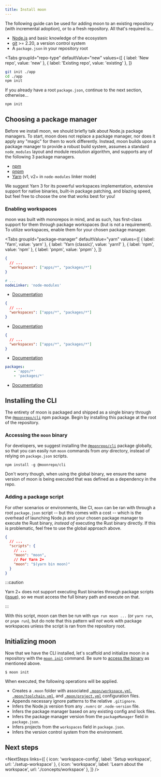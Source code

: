 ```yaml
---
title: Install moon
---
```



<HeaderLabel text="5 min" />

The following guide can be used for adding moon to an existing repository (with incremental
adoption), or to a fresh repository. All that's required is...

- [Node.js](https://nodejs.org/en/) and basic knowledge of the ecosystem
- [git](https://git-scm.com/) >= 2.20, a version control system
- A `package.json` in your repository root

<Tabs
  groupId="repo-type"
  defaultValue="new"
  values={[
    { label: 'New repo', value: 'new' },
    { label: 'Existing repo', value: 'existing' },
  ]}
>
<TabItem value="new">

```bash
git init ./app
cd ./app
npm init
```

</TabItem>
<TabItem value="existing">

If you already have a root `package.json`, continue to the next section, otherwise...

```bash
npm init
```

</TabItem>
</Tabs>

## Choosing a package manager

Before we install moon, we should briefly talk about Node.js package managers. To start, moon does
not replace a package manager, nor does it apply any "magic" for them to work differently. Instead,
moon builds upon a package manager to provide a robust build system, assumes a standard
`node_modules` layout and module resolution algorithm, and supports any of the following 3 package
managers.

- [npm](https://docs.npmjs.com/)
- [pnpm](https://pnpm.io/)
- [Yarn](https://yarnpkg.com/) (v1, v2+ in `node-modules` linker mode)

We suggest Yarn 3 for its powerful workspaces implementation, extensive support for native binaries,
built-in package patching, and blazing speed, but feel free to choose the one that works best for
you!

### Enabling workspaces

moon was built with monorepos in mind, and as such, has first-class support for them through package
workspaces (but is not a requirement). To utilize workspaces, enable them for your chosen package
manager.

<Tabs
  groupId="package-manager"
  defaultValue="yarn"
  values={[
    { label: 'Yarn', value: 'yarn' },
    { label: 'Yarn (classic)', value: 'yarn1' },
    { label: 'npm', value: 'npm' },
    { label: 'pnpm', value: 'pnpm' },
  ]}
>
<TabItem value="yarn">

```json title="package.json"
{
  // ...
  "workspaces": ["apps/*", "packages/*"]
}
```

```yaml title=".yarnrc.yml"
# ...
nodeLinker: 'node-modules'
```

- [Documentation](https://yarnpkg.com/features/workspaces)

</TabItem>
<TabItem value="yarn1">

```json title="package.json"
{
  // ...
  "workspaces": ["apps/*", "packages/*"]
}
```

- [Documentation](https://classic.yarnpkg.com/en/docs/workspaces)

</TabItem>
<TabItem value="npm">

```json title="package.json"
{
  // ...
  "workspaces": ["apps/*", "packages/*"]
}
```

- [Documentation](https://docs.npmjs.com/cli/v8/using-npm/workspaces)

</TabItem>
<TabItem value="pnpm">

```yaml title="pnpm-workspace.yaml"
packages:
	- 'apps/*'
	- 'packages/*'
```

- [Documentation](https://pnpm.io/workspaces)

</TabItem>
</Tabs>

## Installing the CLI

The entirety of moon is packaged and shipped as a single binary through the
[`@moonrepo/cli`](https://www.npmjs.com/package/@moonrepo/cli) npm package. Begin by installing this
package at the root of the repository.

<AddDepsTabs dep="@moonrepo/cli" dev />

### Accessing the `moon` binary

For developers, we suggest installing the
[`@moonrepo/cli`](https://www.npmjs.com/package/@moonrepo/cli) package globally, so that you can
easily run `moon` commands from _any_ directory, instead of relying on `package.json` scripts.

```shell
npm install -g @moonrepo/cli
```

Don't worry though, when using the global binary, we ensure the same version of moon is being
executed that was defined as a dependency in the repo.

### Adding a package script

For other scenarios or environments, like CI, `moon` can be ran with through a root `package.json`
script -- but this comes with a cost -- which is the overhead of launching Node.js and your chosen
package manager to execute the Rust binary, _instead of_ executing the Rust binary directly. If this
is problematic, feel free to use the global approach above.

```json title="package.json"
{
  // ...
  "scripts": {
    // ...
    "moon": "moon",
    // For Yarn 2+
    "moon": "$(yarn bin moon)"
  }
}
```

:::caution

Yarn 2+ does not support executing Rust binaries through package scripts
([issue](https://github.com/yarnpkg/berry/issues/882)), so we must access the full binary path and
execute on that.

:::

With this script, moon can then be run with `npm run moon ...` (or `yarn run`, or `pnpm run`), but
do note that this pattern _will not_ work with package workspaces unless the script is ran from the
repository root.

## Initializing moon

Now that we have the CLI installed, let's scaffold and initialize moon in a repository with the
[`moon init`](./commands/init) command. Be sure to [access the binary](#accessing-the-moon-binary)
as mentioned above.

```shell
$ moon init
```

When executed, the following operations will be applied.

- Creates a `.moon` folder with associated [`.moon/workspace.yml`](./config/workspace),
  [`.moon/toolchain.yml`](./config/toolchain), and [`.moon/project.yml`](./config/global-project)
  configuration files.
- Appends necessary ignore patterns to the relative `.gitignore`.
- Infers the Node.js version from any `.nvmrc` or `.node-version` file.
- Infers the package manager based on any existing config and lock files.
- Infers the package manager version from the `packageManager` field in `package.json`.
- Infers projects from the `workspaces` field in `package.json`.
- Infers the version control system from the environment.

## Next steps

<NextSteps
  links={[
    { icon: 'workspace-config', label: 'Setup workspace', url: './setup-workspace' },
    { icon: 'workspace', label: 'Learn about the workspace', url: './concepts/workspace' },
  ]}
/>

